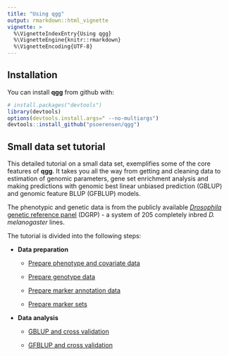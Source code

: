 ```yaml
---
title: "Using qgg"
output: rmarkdown::html_vignette
vignette: >
  %\VignetteIndexEntry{Using qgg}
  %\VignetteEngine{knitr::rmarkdown}
  %\VignetteEncoding{UTF-8}
---
```



## Installation

You can install **qgg** from github with:

```r
# install.packages("devtools")
library(devtools)
options(devtools.install.args=" --no-multiargs")
devtools::install_github("psoerensen/qgg")
```


## Small data set tutorial

This detailed tutorial on a small data set, exemplifies some of the core features of **qgg**. It takes you all the way from getting and cleaning data to estimation of genomic parameters, gene set enrichment analysis and making predictions with genomic best linear unbiased prediction (GBLUP) and genomic feature BLUP (GFBLUP) models.  
  
The phenotypic and genetic data is from the publicly available [*Drosophila* genetic reference panel](http://dgrp2.gnets.ncsu.edu/) (DGRP) - a system of 205 completely inbred *D. melanogaster* lines.  
  
The tutorial is divided into the following steps:
  
* **Data preparation**  
  
     + [Prepare phenotype and covariate data](http://psoerensen.github.io/qgg/articles/Prepare_Phenotype_Data_Starvation.html)  
     
     + [Prepare genotype data](http://psoerensen.github.io/qgg/articles/Prepare_Genotypes.html)  
     
     + [Prepare marker annotation data](http://psoerensen.github.io/qgg/articles/Prepare_Annotation.html)  
  
     + [Prepare marker sets](http://psoerensen.github.io/qgg/articles/Prepare_Marker_Sets.html)
  
* **Data analysis**  

     + [GBLUP and cross validation](http://psoerensen.github.io/qgg/articles/GBLUP_cross_validation.html)  
  
     + [GFBLUP and cross validation](http://psoerensen.github.io/qgg/articles/GFBLUP_cross_validation.html)  
  
